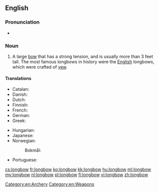 ==English==
{{wikipedia}}

===Pronunciation===
* {{a|UK}} {{IPA|/ˈlɒŋbəʊ/}}

===Noun===
{{en-noun}}

# A large [[bow]] that has a strong tension, and is usually more than 3 feet tall.  The most famous longbows in history were the [[English]] longbows, which were crafted of [[yew]].

====Translations====
{{trans-top|large bow}}
* Catalan: {{t|ca|arc llarg|m}}
* Danish: {{t|da|langbue|c}}
* Dutch: {{t|nl|langboog|m}}
* Finnish: {{t+|fi|pitkäjousi}}
* French: {{t|fr|arc long anglais|m}}
* German: {{t|de|langbogen|m}}
* Greek: {{t+|el|τόξο|n}}
{{trans-mid}}
* Hungarian: {{t|hu|hosszúíj}}
* Japanese: {{t+|ja|弓|tr=ゆみ, yumi|sc=Jpan}}
* Norwegian:
*: Bokmål: {{t|nb|langbue|m}}
* Portuguese: {{t|pt|arco longo|m}}
{{trans-bottom}}

[[Category:en:Archery]]
[[Category:en:Weapons]]

[[cs:longbow]]
[[fr:longbow]]
[[ko:longbow]]
[[kk:longbow]]
[[hu:longbow]]
[[ml:longbow]]
[[my:longbow]]
[[nl:longbow]]
[[pl:longbow]]
[[fi:longbow]]
[[vi:longbow]]
[[zh:longbow]]